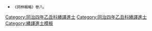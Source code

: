 {{Navbox
|name =同治四年乙丑科繙譯進士金榜
|title =同治四年乙丑科（[[1865年]]）繙譯進士金榜
|titlestyle = background-color:#FFD700;
|image =
|style = width:100%;text-align:center; 
|groupstyle = text-align:center; background-color:#FFD700;
|liststyle = text-align:center;
|state = {{{state<includeonly>|collapsed</includeonly>}}}
|group1 = 京旗<br>共2名
|list1 = [[崇勳|崇勳]] - 囗囗囗

|group2 = 駐防<br>共2名
|list2 = [[倭星阿]]（成都駐防蒙古正藍旗） - [[文倫|文倫]]（成都駐防蒙古正黃旗）

|belowstyle = text-align: center; background-color:#FFD700;
|below='''前一科：[[Template:同治二年癸亥恩科繙譯進士金榜|同治二年癸亥繙譯恩科]]　'''·'''　後一科：[[Template:同治七年戊辰科繙譯進士金榜|同治七年戊辰繙譯科]]'''<br>'''同科文武進士：[[Template:同治四年乙丑科殿試金榜|同治四年乙丑文科]]、[[Template:同治四年乙丑科武殿試金榜|同治四年乙丑武科]]'''
}}
[[Category:同治四年乙丑科繙譯進士]]
<noinclude>[[Category:同治四年乙丑科繙譯進士]][[Category:繙譯進士模板]]{{DEFAULTSORT:*}}
*<small>《詞林輯略》卷八。</small></noinclude>